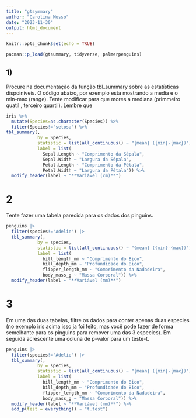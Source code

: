 ```yaml
---
title: "gtsymmary"
author: "Carolina Musso"
date: "2023-11-30"
output: html_document
---
```


```r
knitr::opts_chunk$set(echo = TRUE)
```

```r
pacman::p_load(gtsummary, tidyverse, palmerpenguins)
```


## 1) 

Procure na documentação da função tbl_summary sobre as estatísticas dispoiniveis. O código abaixo, por exemplo esta mostrando a media e o min-max (range). Tente modificar para que mores a mediana (primmeiro quatil , terceiro quartil). Lembre que
```r
iris %>% 
  mutate(Species=as.character(Species)) %>% 
  filter(Species!="setosa") %>% 
tbl_summary(,
            by = Species,
            statistic = list(all_continuous() ~ "{mean} ({min}-{max})"),
            label = list(
              Sepal.Length ~ "Comprimento da Sépala",
              Sepal.Width ~ "Largura da Sépala",
              Petal.Length ~ "Comprimento da Pétala",
              Petal.Width ~ "Largura da Pétala")) %>% 
  modify_header(label ~ "**Variável (cm)**")
```
#  2

Tente fazer uma tabela parecida para os dados dos pinguins.

```r
penguins |> 
  filter(species!="Adelie") |> 
  tbl_summary(,
            by = species,
            statistic = list(all_continuous() ~ "{mean} ({min}-{max})"),
            label = list(
              bill_length_mm ~ "Comprimento do Bico",
              bill_depth_mm ~ "Profundidade do Bico",
              flipper_length_mm ~ "Comprimento da Nadadeira",
              body_mass_g ~ "Massa Corporal")) %>% 
  modify_header(label ~ "**Variável (mm)**")


```


# 3

Em uma das duas tabelas, filtre os dados para conter apenas duas especies (no exemplo iris acima isso ja foi feito, mas você pode fazer de forma semelhante para os pinguins para remover uma das 3 especies). Em seguida acrescente uma coluna de p-valor para um teste-t. 

```r
penguins |> 
  filter(species!="Adelie") |> 
  tbl_summary(,
            by = species,
            statistic = list(all_continuous() ~ "{mean} ({min}-{max})"),
            label = list(
              bill_length_mm ~ "Comprimento do Bico",
              bill_depth_mm ~ "Profundidade do Bico",
              flipper_length_mm ~ "Comprimento da Nadadeira",
              body_mass_g ~ "Massa Corporal")) %>% 
  modify_header(label ~ "**Variável (mm)**") %>% 
  add_p(test = everything() ~ "t.test")

```


